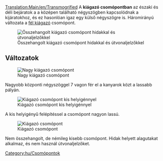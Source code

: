 [[Translation:Main/en/Transmogrified]]{{hu/Csomópontmenü}}
A '''kiágazó csomópontban''' az északi és déli bejáratok a a középen található négyszögben kapcsolódnak a kijáratokhoz, és ez hasonlóan igaz egy külső négyszögre is. Háromirányú változata a [[Main/hu/Csomópont/Fél kiágazó|fél kiágazó]] csomópont.

[[File:en/Transmogrified.aligned.png|frame|none|Összehangolt kiágazó csomópont hidakkal és útvonaljelzőkkel]]

{{Template:Csomópontok tulajdonságai/Hu|Mérsékelt|2|0|1|5|0|1|0|1|0|0|0||Vonat lerobbanása csak a saját pályájára hat.|

* Legnagyobb jelzőtávolság: 6
* Legkisebb távolság dupla kanyarok közt: 5 mező (átlós)
* Terület: 12 x 12 (50 további mező)

}}

==Változatok==

[[File:en/Ttd.transmogrified.large.png|frame|none|Nagy kiágazó csomópont]]

Nagyobb központi négyszöggel 7 vagon fér el a kanyarok közt a lassabb pályán.

[[File:en/Ttd.transmogrified.compact.png|frame|none|Kiágazó csomópont kis helyigénnyel]]

A kis helyigényű felépítéssel a csomópont nagyon lassú.

[[File:en/Ttd.transmogrified.deblock.png|frame|none|Kiágazó csomópont]]

Nem összehangolt, de némileg kisebb csomópont. Hidak helyett alagutakat alkalmaz, és nem használ útvonaljelzőket.

[[Category:hu/Csomópontok]]